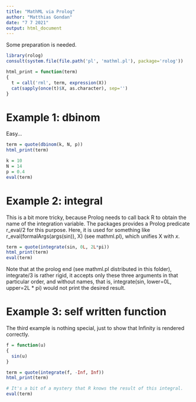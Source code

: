 ---
title: "MathML via Prolog"
author: "Matthias Gondan"
date: "7 7 2021"
output: html_document
---

Some preparation is needed.

```{r}
library(rolog)
consult(system.file(file.path('pl', 'mathml.pl'), package='rolog'))

html_print = function(term)
{
  t = call('rml', term, expression(X))
  cat(sapply(once(t)$X, as.character), sep='')
}
```

# Example 1: dbinom

Easy...

```{r, results='asis'}
term = quote(dbinom(k, N, p))
html_print(term)

k = 10
N = 14
p = 0.4
eval(term)
```

# Example 2: integral

This is a bit more tricky, because Prolog needs to call back R to obtain the 
name of the integration variable. The packages provides a Prolog predicate
r_eval/2 for this purpose. Here, it is used for something like
r_eval(formalArgs(args(sin)), X) (see mathml.pl), which unifies X with $x$.

```{r, results='asis'}
term = quote(integrate(sin, 0L, 2L*pi))
html_print(term)
eval(term)
```

Note that at the prolog end (see mathml.pl distributed in this folder), 
integrate/3 is rather rigid, it accepts only these three arguments in that 
particular order, and without names, that is, 
integrate(sin, lower=0L, upper=2L * pi) would not print the desired result. 

# Example 3: self written function

The third example is nothing special, just to show that Infinity is rendered 
correctly.

```{r, results='asis'}
f = function(u)
{
  sin(u)
}

term = quote(integrate(f, -Inf, Inf))
html_print(term)

# It's a bit of a mystery that R knows the result of this integral.
eval(term)
```
